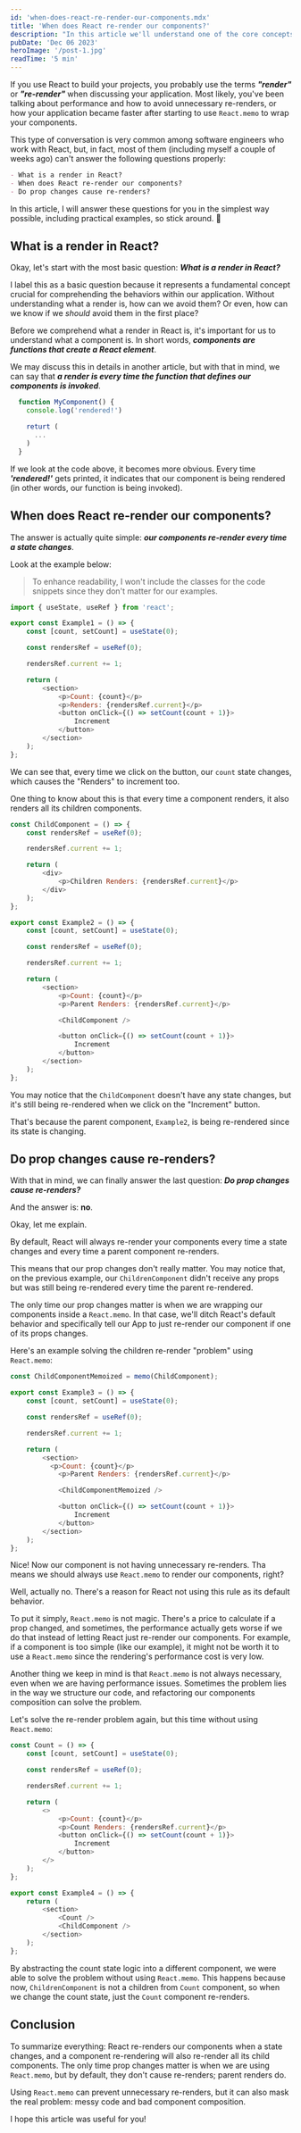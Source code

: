 ```yaml
---
id: 'when-does-react-re-render-our-components.mdx'
title: 'When does React re-render our components?'
description: "In this article we'll understand one of the core concepts of React: Rendering"
pubDate: 'Dec 06 2023'
heroImage: '/post-1.jpg'
readTime: '5 min'
---
```



If you use React to build your projects, you probably use the terms **_"render"_** or **_"re-render"_** when discussing your application. Most likely, you've been talking about performance and how to avoid unnecessary re-renders, or how your application became faster after starting to use `React.memo` to wrap your components.

This type of conversation is very common among software engineers who work with React, but, in fact, most of them (including myself a couple of weeks ago) can't answer the following questions properly:

```markdown
- What is a render in React?
- When does React re-render our components?
- Do prop changes cause re-renders?
```

In this article, I will answer these questions for you in the simplest way possible, including practical examples, so stick around. 🙂

## What is a render in React?

Okay, let's start with the most basic question: ***What is a render in React?***

I label this as a basic question because it represents a fundamental concept crucial for comprehending the behaviors within our application. Without understanding what a render is, how can we avoid them? Or even, how can we know if we _should_ avoid them in the first place?

Before we comprehend what a render in React is, it's important for us to understand what a component is. In short words, **_components are functions that create a React element_**.

We may discuss this in details in another article, but with that in mind, we can say that **_a render is every time the function that defines our components is invoked_**.

```javascript
  function MyComponent() {
    console.log('rendered!')

    returt (
      ...
    )
  }
```

If we look at the code above, it becomes more obvious. Every time ***'rendered!'*** gets printed, it indicates that our component is being rendered (in other words, our function is being invoked).

## When does React re-render our components?

The answer is actually quite simple: ***our components re-render every time a state changes***.

Look at the example below:

> To enhance readability, I won't include the classes for the code snippets since they don't matter for our examples.

```javascript
import { useState, useRef } from 'react';

export const Example1 = () => {
	const [count, setCount] = useState(0);

	const rendersRef = useRef(0);

	rendersRef.current += 1;

	return (
		<section>
			<p>Count: {count}</p>
			<p>Renders: {rendersRef.current}</p>
			<button onClick={() => setCount(count + 1)}>
				Increment
			</button>
		</section>
	);
};
```

<Example1 client:visible />

We can see that, every time we click on the button, our `count` state changes, which causes the "Renders" to increment too.

One thing to know about this is that every time a component renders, it also renders all its children components.


```javascript
const ChildComponent = () => {
	const rendersRef = useRef(0);

	rendersRef.current += 1;

	return (
		<div>
			<p>Children Renders: {rendersRef.current}</p>
		</div>
	);
};

export const Example2 = () => {
	const [count, setCount] = useState(0);

	const rendersRef = useRef(0);

	rendersRef.current += 1;

	return (
		<section>
			<p>Count: {count}</p>
			<p>Parent Renders: {rendersRef.current}</p>

			<ChildComponent />

			<button onClick={() => setCount(count + 1)}>
				Increment
			</button>
		</section>
	);
};
```

<Example2 client:visible />

You may notice that the `ChildComponent` doesn't have any state changes, but it's still being re-rendered when we click on the "Increment" button.

That's because the parent component, `Example2`, is being re-rendered since its state is changing.

## Do prop changes cause re-renders?

With that in mind, we can finally answer the last question: ***Do prop changes cause re-renders?***

And the answer is: **no**.

Okay, let me explain.

By default, React will always re-render your components every time a state changes and every time a parent component re-renders.

This means that our prop changes don't really matter. You may notice that, on the previous example, our `ChildrenComponent` didn't receive any props but was still being re-rendered every time the parent re-rendered.

The only time our prop changes matter is when we are wrapping our components inside a `React.memo`. In that case, we'll ditch React's default behavior and specifically tell our App to just re-render our component if one of its props changes.

Here's an example solving the children re-render "problem" using `React.memo`:

```javascript
const ChildComponentMemoized = memo(ChildComponent);

export const Example3 = () => {
	const [count, setCount] = useState(0);

	const rendersRef = useRef(0);

	rendersRef.current += 1;

	return (
		<section>
		  <p>Count: {count}</p>
			<p>Parent Renders: {rendersRef.current}</p>

			<ChildComponentMemoized />

			<button onClick={() => setCount(count + 1)}>
				Increment
			</button>
		</section>
	);
};

```

<Example3 client:visible />

Nice! Now our component is not having unnecessary re-renders. Tha means we should always use `React.memo` to render our components, right?

Well, actually no. There's a reason for React not using this rule as its default behavior.

To put it simply, `React.memo` is not magic. There's a price to calculate if a prop changed, and sometimes, the performance actually gets worse if we do that instead of letting React just re-render our components. For example, if a component is too simple (like our example), it might not be worth it to use a `React.memo` since the rendering's performance cost is very low.

Another thing we keep in mind is that `React.memo` is not always necessary, even when we are having performance issues. Sometimes the problem lies in the way we structure our code, and refactoring our components composition can solve the problem.

Let's solve the re-render problem again, but this time without using `React.memo`:

```javascript
const Count = () => {
	const [count, setCount] = useState(0);

	const rendersRef = useRef(0);

	rendersRef.current += 1;

	return (
		<>
			<p>Count: {count}</p>
			<p>Count Renders: {rendersRef.current}</p>
			<button onClick={() => setCount(count + 1)}>
				Increment
			</button>
		</>
	);
};

export const Example4 = () => {
	return (
		<section>
			<Count />
			<ChildComponent />
		</section>
	);
};
```

<Example4 client:visible />

By abstracting the count state logic into a different component, we were able to solve the problem without using `React.memo`. This happens because now, `ChildrenComponent` is not a children from `Count` component, so when we change the count state, just the `Count` component re-renders.

## Conclusion

To summarize everything: React re-renders our components when a state changes, and a component re-rendering will also re-render all its child components. The only time prop changes matter is when we are using `React.memo`, but by default, they don't cause re-renders; parent renders do.

Using `React.memo` can prevent unnecessary re-renders, but it can also mask the real problem: messy code and bad component composition.

I hope this article was useful for you!
